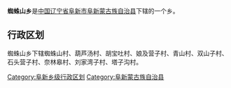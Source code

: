 {{中国乡级行政区
|行政区全称 = 蜘蛛山乡
|景观照片文件名 = 
|景观照片描述 = 
|汉语拼音 =
|其他语言 = 
|其他语言名称 = 
|位置图文件名 = 
|位置图描述 = 
|自定义图片=
|上级行政区 = [[辽宁省|辽宁省]][[阜新市|阜新市]][[阜新蒙古族自治县|阜新蒙古族自治县]]
|行政区类别 = 乡
|行政区划代码 = 
|行政区划 = 
|村委会 = 
|居委会 = 
|建置时间 = 
|领导职位 = 
|领导名称 = 
|政府驻地 = 
|毗邻 = 
|地理坐标 = 
|总面积 = 
|总人口 = 
|户籍人口 = 
|户籍人口年份 = 
|常住人口 = 
|常住人口年份 = 
|人口密度 = 
|GDP = 
|邮政编码 = 
|电话区号 = 
|官方网站 = 
|网站名称 = 
}}
'''蜘蛛山乡'''是[[中华人民共和国|中国]][[辽宁省|辽宁省]][[阜新市|阜新市]][[阜新蒙古族自治县|阜新蒙古族自治县]]下辖的一个乡。

== 行政区划 ==

蜘蛛山乡下辖蜘蛛山村、葫芦汤村、胡宝吐村、娘及营子村、青山村、双山子村、石头营子村、奈林皋村、刘家湾子村、塔子沟村。

{{辽宁小作品}}
{{阜新蒙古族自治县行政区划}}

[[Category:阜新乡级行政区划|Category:阜新乡级行政区划]]
[[Category:阜新蒙古族自治县|Category:阜新蒙古族自治县]]